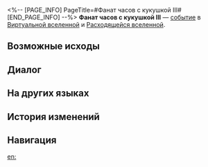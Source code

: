 <%-- [PAGE_INFO]
PageTitle=#Фанат часов с кукушкой III#
[END_PAGE_INFO] --%>
{{Дополнить}}
{{ВВ Событие Инфобокс
|id                 = 19601-6
|Название           = 
|Изображение        = Событие ВВ Близнецы.png
|Испытание_в_вв     = Неизвестно
|Испытание_в_рое    = Неизвестно
|Испытание_в_зиш    = Неизвестно
|Испытание_в_рв     = Неизвестно
|Испытание_в_облнеп = Неизвестно
|Требования         = 
|Пред               = 
|След               = 
|Упоминания         = 
|Порядок            = 056
|Порядок_рв         = 065
}}
'''Фанат часов с кукушкой III''' — [[Расходящаяся вселенная/События|событие]] в [[Виртуальная вселенная|Виртуальной вселенной]] и [[Расходящаяся вселенная|Расходящейся вселенной]].

==Возможные исходы==
{{Возможные исходы
|Выбор_1 = Обменяться с ним любимыми Часами с кукушкой
|Результат_1 = Отказаться от негативных диковин из серии Часы с кукушкой: 2, при этом получить благословения 3★: 2.
|Путь_1   = Эрудиция
|Режимы_1  = зиш

|Выбор_2 = Сделать фальшивые Часы с кукушкой!
|Путь_2   = Радость
|Режимы_2  = рой

|Шанс_2_1 = 50%

|Выбор_3 = Ещё раз принять Часы с кукушкой
|Результат_3 = Получить случайную негативную диковину из серии Часы с кукушкой, а также благословение 3★.
|Режимы_3  = вв,зиш,рой

|Выбор_4 = Ещё раз принять Часы с кукушкой
|Результат_4 = Получить случайных негативных диковин из серии Часы с кукушкой: 1, а также благословений Пути, требуемого для уравнения: 3.
|Режимы_4  = рв

|Выбор_5 = Обменяться с ним найденными Часами с кукушкой
|Результат_5 = Обменять у противника все Часы с кукушкой на такое же количество диковин.

|Выбор_6 = Обменяться с ним найденными Часами с кукушкой
|Результат_6 = Обменять у противника все Часы с кукушкой на такое же количество благословений.
|Режимы_6  = вв,зиш,рв,рой

|Выбор_7 = Принять Часы с кукушкой
|Результат_7 = Получить случайных негативных диковин из серии Часы с кукушкой: 1, а также уже имеющихся компонентов: 4.
|Режимы_7  = облнеп

|Выбор_8 = Обменяться с ним найденными Часами с кукушкой
|Результат_8 = Обменять у противника все Часы с кукушкой на такое же количество компонентов.
|Режимы_8  = облнеп
}}

==Диалог==
{{Диалог Начало}}
:{{tx}}
{{Диалог Конец}}

==На других языках==
{{На других языках
|en   = The Cuckoo Clock Fanatic (III)
|zhs  = 咕咕钟狂热粉丝（其三）
|zht  = 咕咕鐘狂熱愛好者（其三）
|ja   = {{Rubi|鳩時計|はとどけい}}の{{Rubi|熱狂的|ねっきょうてき}}ファン（3）
|ko   = 뻐꾸기 시계의 광팬 (3)
|es   = El fanático del reloj de cuco III
|fr   = Collectionneur de coucous (III)
|ru   = Фанат часов с кукушкой III
|th   = แฟนคลับผู้คลั่งไคล้ Cuckoo Clock (3)
|vi   = Fan Cuồng Đồng Hồ Cúc Cu 3
|de   = Der Kuckucksuhren-Fanatiker (Teil 3)
|id   = Fanatik Jam Cuckoo (3)
|pt   = O Fanático dos Relógios Cuco (III)
}}

==История изменений==
{{История изменений|null}}

==Навигация==
{{События ВВ Навбокс}}

[[en:]]
